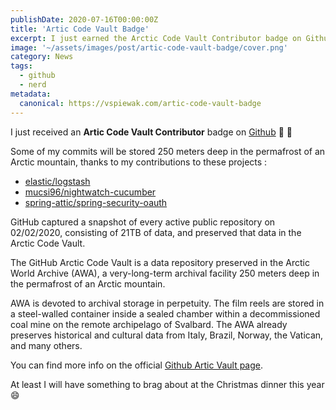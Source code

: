 ```yaml
---
publishDate: 2020-07-16T00:00:00Z
title: 'Artic Code Vault Badge'
excerpt: I just earned the Arctic Code Vault Contributor badge on Github. Some of my commits will be stored 250 meters deep in the permafrost of an Arctic mountain 🥶
image: '~/assets/images/post/artic-code-vault-badge/cover.png'
category: News
tags:
  - github
  - nerd
metadata:
  canonical: https://vspiewak.com/artic-code-vault-badge
---
```



I just received an **Artic Code Vault Contributor** badge on [Github](https://github.com/vspiewak?tab=achievements) 🏅 🥳

Some of my commits will be stored 250 meters deep in the permafrost of an Arctic mountain, thanks to my contributions to these projects :
* [elastic/logstash](https://github.com/elastic/logstash)
* [mucsi96/nightwatch-cucumber](https://github.com/mucsi96/nightwatch-cucumber)
* [spring-attic/spring-security-oauth](https://github.com/spring-attic/spring-security-oauth)

GitHub captured a snapshot of every active public repository on 02/02/2020, consisting of 21TB of data, and preserved that data in the Arctic Code Vault.

The GitHub Arctic Code Vault is a data repository preserved in the Arctic World Archive (AWA),
a very-long-term archival facility 250 meters deep in the permafrost of an Arctic mountain.

AWA is devoted to archival storage in perpetuity. The film reels are stored in a steel-walled container inside a sealed chamber within a decommissioned coal mine on the remote archipelago of Svalbard. The AWA already preserves historical and cultural data from Italy, Brazil, Norway, the Vatican, and many others.

<YouTube id="fzI9FNjXQ0o" />

You can find more info on the official [Github Artic Vault page](https://archiveprogram.github.com/arctic-vault).

At least I will have something to brag about at the Christmas dinner this year 😄
